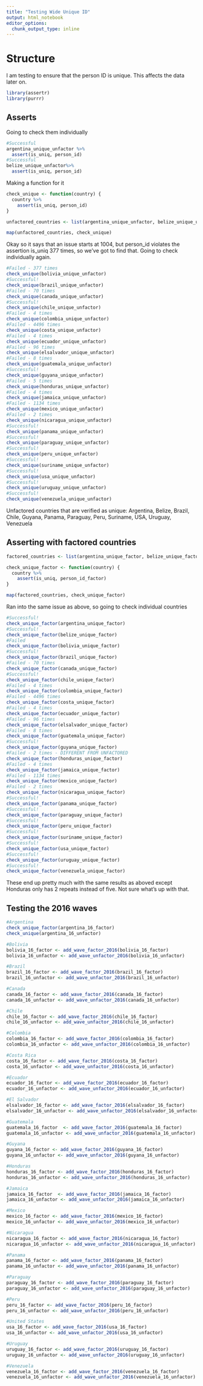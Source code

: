 ```yaml
---
title: "Testing Wide Unique ID"
output: html_notebook
editor_options: 
  chunk_output_type: inline
---
```


# Structure
I am testing to ensure that the person ID is unique. This affects the data later on.

```r
library(assertr)
library(purrr)
```


## Asserts
Going to check them individually
```r
#Successful
argentina_unique_unfactor %>% 
  assert(is_uniq, person_id)
#Successful
belize_unique_unfactor%>% 
  assert(is_uniq, person_id)
```

Making a function for it
```r
check_unique <- function(country) {
  country %>% 
    assert(is_uniq, person_id)
}
```

```r
unfactored_countries <- list(argentina_unique_unfactor, belize_unique_unfactor, bolivia_unique_unfactor, brazil_unique_unfactor, canada_unique_unfactor, chile_unique_unfactor, colombia_unique_unfactor, costa_unique_unfactor, ecuador_unique_unfactor, elsalvador_unique_unfactor, guatemala_unique_unfactor, guyana_unique_unfactor, honduras_unique_unfactor, jamaica_unique_unfactor, mexico_unique_unfactor, nicaragua_unique_unfactor, panama_unique_unfactor, paraguay_unique_unfactor, peru_unique_unfactor, suriname_unique_unfactor, usa_unique_unfactor, uruguay_unique_unfactor, venezuela_unique_unfactor)
```

```r
map(unfactored_countries, check_unique)
```

Okay so it says that an issue starts at 1004, but person_id violates the assertion is_uniq 377 times, so we've got to find that. Going to check individually again.

```r
#Failed - 377 times
check_unique(bolivia_unique_unfactor)
#Successful!
check_unique(brazil_unique_unfactor)
#Failed - 70 times
check_unique(canada_unique_unfactor)
#Successful!
check_unique(chile_unique_unfactor)
#Failed - 4 times
check_unique(colombia_unique_unfactor)
#Failed - 4496 times
check_unique(costa_unique_unfactor)
#Failed - 4 times
check_unique(ecuador_unique_unfactor)
#Failed - 96 times
check_unique(elsalvador_unique_unfactor)
#Failed - 8 times
check_unique(guatemala_unique_unfactor)
#Successful!
check_unique(guyana_unique_unfactor)
#Failed - 5 times
check_unique(honduras_unique_unfactor)
#Failed - 4 times
check_unique(jamaica_unique_unfactor)
#Failed - 1134 times
check_unique(mexico_unique_unfactor)
#Failed - 2 times
check_unique(nicaragua_unique_unfactor)
#Successful!
check_unique(panama_unique_unfactor)
#Successful!
check_unique(paraguay_unique_unfactor)
#Successful!
check_unique(peru_unique_unfactor)
#Successful!
check_unique(suriname_unique_unfactor)
#Successful!
check_unique(usa_unique_unfactor)
#Successful!
check_unique(uruguay_unique_unfactor)
#Successful!
check_unique(venezuela_unique_unfactor)
```

Unfactored countries that are verified as unique:
Argentina, Belize, Brazil, Chile, Guyana, Panama, Paraguay, Peru, Suriname, USA, Uruguay, Venezuela

## Asserting with factored countries

```r
factored_countries <- list(argentina_unique_factor, belize_unique_factor, bolivia_unique_factor, brazil_unique_factor, canada_unique_factor, chile_unique_factor, colombia_unique_factor, costa_unique_factor, ecuador_unique_factor, elsalvador_unique_factor, guatemala_unique_factor, guyana_unique_factor, honduras_unique_factor, jamaica_unique_factor, mexico_unique_factor, nicaragua_unique_factor, panama_unique_factor, paraguay_unique_factor, peru_unique_factor, suriname_unique_factor, usa_unique_factor, uruguay_unique_factor, venezuela_unique_factor)
```

```r
check_unique_factor <- function(country) {
  country %>% 
    assert(is_uniq, person_id_factor)
}
```

```r
map(factored_countries, check_unique_factor)
```

Ran into the same issue as above, so going to check individual countries
```r
#Successful!
check_unique_factor(argentina_unique_factor)
#Successful!
check_unique_factor(belize_unique_factor)
#Failed
check_unique_factor(bolivia_unique_factor)
#Successful!
check_unique_factor(brazil_unique_factor)
#Failed - 70 times
check_unique_factor(canada_unique_factor)
#Successful!
check_unique_factor(chile_unique_factor)
#Failed - 4 times
check_unique_factor(colombia_unique_factor)
#Failed - 4496 times
check_unique_factor(costa_unique_factor)
#Failed - 4 times
check_unique_factor(ecuador_unique_factor)
#Failed - 96 times
check_unique_factor(elsalvador_unique_factor)
#Failed - 8 times
check_unique_factor(guatemala_unique_factor)
#Successful!
check_unique_factor(guyana_unique_factor)
#Failed - 2 times - DIFFERENT FROM UNFACTORED
check_unique_factor(honduras_unique_factor)
#Failed - 4 times
check_unique_factor(jamaica_unique_factor)
#Failed - 1134 times
check_unique_factor(mexico_unique_factor)
#Failed - 2 times
check_unique_factor(nicaragua_unique_factor)
#Successful!
check_unique_factor(panama_unique_factor)
#Successful!
check_unique_factor(paraguay_unique_factor)
#Successful!
check_unique_factor(peru_unique_factor)
#Successful!
check_unique_factor(suriname_unique_factor)
#Successful!
check_unique_factor(usa_unique_factor)
#Successful!
check_unique_factor(uruguay_unique_factor)
#Successful!
check_unique_factor(venezuela_unique_factor)
```

These end up pretty much with the same results as aboved except Honduras only has 2 repeats instead of five. Not sure what's up with that.

## Testing the 2016 waves
```r
#Argentina
check_unique_factor(argentina_16_factor)
check_unique(argentina_16_unfactor)

#Bolivia
bolivia_16_factor <- add_wave_factor_2016(bolivia_16_factor)
bolivia_16_unfactor <- add_wave_unfactor_2016(bolivia_16_unfactor)

#Brazil
brazil_16_factor <- add_wave_factor_2016(brazil_16_factor)
brazil_16_unfactor <- add_wave_unfactor_2016(brazil_16_unfactor)

#Canada
canada_16_factor <- add_wave_factor_2016(canada_16_factor)
canada_16_unfactor <- add_wave_unfactor_2016(canada_16_unfactor)

#Chile
chile_16_factor <- add_wave_factor_2016(chile_16_factor)
chile_16_unfactor <- add_wave_unfactor_2016(chile_16_unfactor)

#Colombia
colombia_16_factor <- add_wave_factor_2016(colombia_16_factor)
colombia_16_unfactor <- add_wave_unfactor_2016(colombia_16_unfactor)

#Costa Rica
costa_16_factor <- add_wave_factor_2016(costa_16_factor)
costa_16_unfactor <- add_wave_unfactor_2016(costa_16_unfactor)

#Ecuador
ecuador_16_factor <- add_wave_factor_2016(ecuador_16_factor)
ecuador_16_unfactor <- add_wave_unfactor_2016(ecuador_16_unfactor)

#El Salvador
elsalvador_16_factor <- add_wave_factor_2016(elsalvador_16_factor)
elsalvador_16_unfactor <- add_wave_unfactor_2016(elsalvador_16_unfactor)

#Guatemala
guatemala_16_factor  <- add_wave_factor_2016(guatemala_16_factor)
guatemala_16_unfactor <- add_wave_unfactor_2016(guatemala_16_unfactor) 

#Guyana
guyana_16_factor <- add_wave_factor_2016(guyana_16_factor)
guyana_16_unfactor <- add_wave_unfactor_2016(guyana_16_unfactor)

#Honduras
honduras_16_factor <- add_wave_factor_2016(honduras_16_factor)
honduras_16_unfactor <- add_wave_unfactor_2016(honduras_16_unfactor)

#Jamaica
jamaica_16_factor  <- add_wave_factor_2016(jamaica_16_factor) 
jamaica_16_unfactor <- add_wave_unfactor_2016(jamaica_16_unfactor)

#Mexico
mexico_16_factor <- add_wave_factor_2016(mexico_16_factor)
mexico_16_unfactor <- add_wave_unfactor_2016(mexico_16_unfactor)

#Nicaragua
nicaragua_16_factor <- add_wave_factor_2016(nicaragua_16_factor)
nicaragua_16_unfactor <- add_wave_unfactor_2016(nicaragua_16_unfactor)

#Panama
panama_16_factor <- add_wave_factor_2016(panama_16_factor)
panama_16_unfactor <- add_wave_unfactor_2016(panama_16_unfactor)

#Paraguay
paraguay_16_factor <- add_wave_factor_2016(paraguay_16_factor)
paraguay_16_unfactor <- add_wave_unfactor_2016(paraguay_16_unfactor)

#Peru
peru_16_factor <- add_wave_factor_2016(peru_16_factor)
peru_16_unfactor <- add_wave_unfactor_2016(peru_16_unfactor)

#United States
usa_16_factor <- add_wave_factor_2016(usa_16_factor)
usa_16_unfactor <- add_wave_unfactor_2016(usa_16_unfactor)

#Uruguay
uruguay_16_factor <- add_wave_factor_2016(uruguay_16_factor) 
uruguay_16_unfactor <- add_wave_unfactor_2016(uruguay_16_unfactor)

#Venezuela
venezuela_16_factor <- add_wave_factor_2016(venezuela_16_factor) 
venezuela_16_unfactor <- add_wave_unfactor_2016(venezuela_16_unfactor)
```